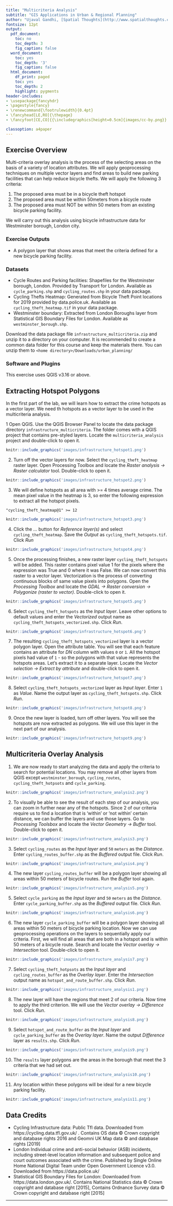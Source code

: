 ```yaml
---
title: "Multicriteria Analysis"
subtitle: "GIS Applications in Urban & Regional Planning"
author: "Ujaval Gandhi, [Spatial Thoughts](http://www.spatialthoughts.com)"
fontsize: 12pt
output:
  pdf_document:
    toc: no
    toc_depth: 3
    fig_caption: false
  word_document:
    toc: yes
    toc_depth: '3'
    fig_caption: false
  html_document:
    df_print: paged
    toc: yes
    toc_depth: 2
    highlight: pygments
header-includes:
- \usepackage{fancyhdr}
- \pagestyle{fancy}
- \renewcommand{\footrulewidth}{0.4pt}
- \fancyhead[LE,RO]{\thepage}
- \fancyfoot[CE,CO]{{\includegraphics[height=0.5cm]{images/cc-by.png}} Ujaval Gandhi http://www.spatialthoughts.com}

classoption: a4paper
---
```


\newpage

\tableofcontents

\pagenumbering{arabic} 

\newpage

## Exercise Overview

Multi-criteria overlay analysis is the process of the selecting areas on the basis of a variety of location attributes. We will apply geoprocessing techniques on multiple vector layers and find areas to build new parking facilities that can help reduce bicycle thefts. We will apply the following 3 criteria:

1. The proposed area must be in a bicycle theft hotspot
2. The proposed area must be within 50meters from a bicycle route
3. The proposed area must NOT be within 50 meters from an existing bicycle parking facility.

We will carry out this analysis using bicycle infrastructure data for Westminster borough, London city.

### Exercise Outputs

- A polygon layer that shows areas that meet the criteria defined for a new bicycle parking facility.

### Datasets

- Cycle Routes and Parking facilities: Shapefiles for the Westminster borough, London. Provided by Transport for London. Available as `cycle_parking.shp` and `cycling_routes.shp` in your data package.
- Cycling Thefts Heatmap: Generated from Bicycle Theft Point locations for 2019 provided by data.police.uk. Available as `cycling_theft_heatmap.tif` in your data package.
- Westminster boundary: Extracted from London Boroughs layer from Statistical GIS Boundary Files for London. Available as `westminster_borough.shp`.

Download the data package file `infrastructure_multicriteria.zip` and unzip it to a directory on your computer. It is recommended to create a common data folder for this course and keep the materials there. You can unzip them to `<home directory>/Downloads/urban_planning/`

\newpage

### Software and Plugins

This exercise uses QGIS v3.16 or above.

## Extracting Hotspot Polygons

In the first part of the lab, we will learn how to extract the crime hotspots as a vector layer. We need th hotspots as a vector layer to be used in the multicriteria analysis.

1 Open QGIS.  Use the QGIS Browser Panel to locate the data package directory `infrastructure_multicriteria`. The folder comes with a QGIS project that contains pre-styled layers. Locate the `multicriteria_analysis` project and double-click to open it.

```r
knitr::include_graphics('images/infrastructure_hotspot1.png')
```

2. Turn off the vector layers for now. Select the `cycling_theft_heatmap` raster layer. Open Processing Toolbox and locate the *Raster analysis &rarr; Raster calculator* tool. Double-click to open it.

```r
knitr::include_graphics('images/infrastructure_hotspot2.png')
```

3. We will define hotspots as all area with >= 4 times average crime. The mean pixel value in the heatmap is 3, so enter the following expression to extract all the hotspot pixels.

```
"cycling_theft_heatmap@1" >= 12
```

```r
knitr::include_graphics('images/infrastructure_hotspot3.png')
```

4. Click the *...* button for *Reference layer(s)* and select `cycling_theft_heatmap`. Save the *Output* as `cycling_theft_hotspots.tif`. Click *Run*

```r
knitr::include_graphics('images/infrastructure_hotspot4.png')
```

5. Once the processing finishes, a new raster layer `cycling_theft_hotspots` will be added. This raster contains pixel value 1 for the pixels where the expression was True and 0 where it was False. We can now convert this raster to a vector layer. Vectorization is the process of converting continuous blocks of same value pixels into polygons. Open the *Processing Toolbox* and locate the *GDAL &rarr; Raster conversion &rarr; Polygonize (raster to vector)*. Double-click to open it.

```r
knitr::include_graphics('images/infrastructure_hotspot5.png')
```

6. Select `cycling_theft_hotspots` as the *Input layer*. Leave other options to default values and enter the *Vectorized* output name as `cycling_theft_hotspots_vectorized.shp`. Click *Run*.

```r
knitr::include_graphics('images/infrastructure_hotspot6.png')
```

7. The resulting `cycling_theft_hotspots_vectorized` layer is a vector polygon layer. Open the attribute table. You will see that each feature contains an attribute for *DN* column with values `0` or `1`. All the hotspot pixels had value of `1` - so the polygons with that value represents the hotspots areas. Let's extract it to a separate layer. Locate the *Vector selection &rarr; Extract by attribute* and double-click to open it.

```r
knitr::include_graphics('images/infrastructure_hotspot7.png')
```

8. Select `cycling_theft_hotspots_vectorized` layer as *Input layer*. Enter `1` as *Value*. Name the output layer as `cycling_theft_hotspots.shp`. Click *Run*.

```r
knitr::include_graphics('images/infrastructure_hotspot8.png')
```

9. Once the new layer is loaded, turn off other layers. You will see the hotspots are now extracted as polygons. We will use this layer in the next part of our analysis.

```r
knitr::include_graphics('images/infrastructure_hotspot9.png')
```


\newpage

## Multicriteria Overlay Analysis

1. We are now ready to start analyzing the data and apply the criteria to search for potential locations. You may remove all other layers from QGIS except `westminster_borough`, `cycling_routes`, `cycling_theft_hotpsots` and `cycle_parking`.

```r
knitr::include_graphics('images/infrastructure_analysis2.png')
```

2. To visually be able to see the result of each step of our analysis, you can zoom in further near any of the hotspots. Since 2 of our criteria require us to find a location that is 'within' or 'not within'  certain distance, we can buffer the layers and use those layers. Go to *Processing Toolsbox* and locate the *Vector Geometry &rarr; Buffer* tool. Double-click to open it.

```r
knitr::include_graphics('images/infrastructure_analysis3.png')
```

3. Select `cycling_routes` as the *Input layer* and `50` `meters` as the *Distance*. Enter `cycling_routes_buffer.shp` as the *Buffered* output file. Click *Run*.

```r
knitr::include_graphics('images/infrastructure_analysis4.png')
```

4. The new layer `cycling_routes_buffer` will be a polygon layer showing all areas within 50 meters of bicycle routes. Run the *Buffer* tool again.

```r
knitr::include_graphics('images/infrastructure_analysis5.png')
```

5. Select `cycle_parking` as the *Input layer* and `50` `meters` as the *Distance*. Enter `cycle_parking_buffer.shp` as the *Buffered* output file. Click *Run*.

```r
knitr::include_graphics('images/infrastructure_analysis6.png')
```

6. The new layer `cycle_parking_buffer` will be a polygon layer showing all areas within 50 meters of bicycle parking location. Now we can use geoprocessing operations on the layers to sequentially apply our criteria. First, we will find all areas that are both in a hotspot and is within 50 meters of a bicycle route. Search and locate the *Vector overlay &rarr; Intersection* tool.  Double-click to open it.

```r
knitr::include_graphics('images/infrastructure_analysis7.png')
```

7. Select `cycling_theft_hotpsots` as the *Input layer* and `cycling_routes_buffer` as the *Overlay layer*. Enter the *Intersection* output name as `hotspot_and_route_buffer.shp`. Click *Run*.

```r
knitr::include_graphics('images/infrastructure_analysis1.png')
```

8. The new layer will have the regions that meet 2 of our criteria. Now time to apply the third criterion. We will use the *Vector overlay &rarr; Difference* tool. Click *Run*.

```r
knitr::include_graphics('images/infrastructure_analysis8.png')
```

9. Select `hotspot_and_route_buffer` as the *Input layer* and `cycle_parking_buffer` as the *Overlay layer*. Name the output *Difference* layer as `results.shp`. Click *Run*.

```r
knitr::include_graphics('images/infrastructure_analysis9.png')
```

10. The `results` layer polygons are the areas in the borough that meet the 3 criteria that we had set out.

```r
knitr::include_graphics('images/infrastructure_analysis10.png')
```

11. Any location within these polygons will be ideal for a new bicycle parking facility.

```r
knitr::include_graphics('images/infrastructure_analysis11.png')
```


\newpage


## Data Credits

- Cycling Infrastructure data: Public Tfl data.  Downloaded from https://cycling.data.tfl.gov.uk/ . Contains OS data © Crown copyright and database rights 2016 and Geomni UK Map data © and database rights [2019]
- London Individual crime and anti-social behavior (ASB) incidents, including street-level location information and subsequent police and court outcomes associated with the crime. Published by Single Online Home National Digital Team under Open Government Licence v3.0. Downloaded from https://data.police.uk/
- Statistical GIS Boundary Files for London: Downloaded from https://data.london.gov.uk/. Contains National Statistics data © Crown copyright and database right [2015], Contains Ordnance Survey data © Crown copyright and database right [2015]

***